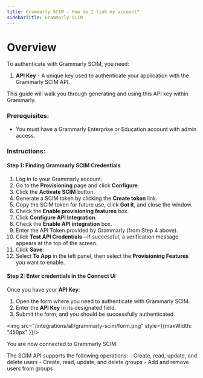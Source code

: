 ```yaml
---
title: Grammarly SCIM - How do I link my account?
sidebarTitle: Grammarly SCIM
---
```


# Overview

To authenticate with Grammarly SCIM, you need:
1. **API Key** - A unique key used to authenticate your application with the Grammarly SCIM API.

This guide will walk you through generating and using this API key within Grammarly.

### Prerequisites:

- You must have a Grammarly Enterprise or Education account with admin access.

### Instructions:

#### Step 1: Finding Grammarly SCIM Credentials
1. Log in to your Grammarly account.
2. Go to the **Provisioning** page and click **Configure**.
3. Click the **Activate SCIM** button.
4. Generate a SCIM token by clicking the **Create token** link.
5. Copy the SCIM token for future use, click **Got it**, and close the window.
6. Check the **Enable provisioning features** box.
7. Click **Configure API Integration**.
8. Check the **Enable API integration** box.
9. Enter the API Token provided by Grammarly (from Step 4 above).
10. Click **Test API Credentials**—if successful, a verification message appears at the top of the screen.
11. Click **Save**.
12. Select **To App** in the left panel, then select the **Provisioning Features** you want to enable.

#### Step 2: Enter credentials in the Connect UI

Once you have your **API Key**:
1. Open the form where you need to authenticate with Grammarly SCIM.
2. Enter the **API Key** in its designated field.
3. Submit the form, and you should be successfully authenticated.

<img src="/integrations/all/grammarly-scim/form.png" style={{maxWidth: "450px" }}/>

You are now connected to Grammarly SCIM.

<Note>
The SCIM API supports the following operations:
- Create, read, update, and delete users
- Create, read, update, and delete groups
- Add and remove users from groups
</Note> 